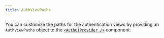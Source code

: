 ```yaml
---
title: AuthViewPaths
---
```


You can customize the paths for the authentication views by providing an `AuthViewPaths` object to the [`<AuthUIProvider />`](/components/auth-ui-provider) component.

<AutoTypeTable path="../src/lib/view-paths.ts" name="AuthViewPaths" />